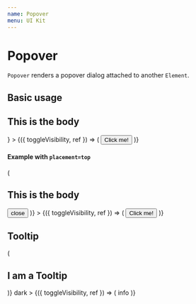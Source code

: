 ```yaml
---
name: Popover
menu: UI Kit
---
```



# Popover

`Popover` renders a popover dialog attached to another `Element`.

## Basic usage

<Playground>
  <Popover
    id="my-popover-1"
    body={() => <h2>This is the body</h2>}
  >
    {({ toggleVisibility, ref }) => (
      <Button
        onClick={toggleVisibility}
        ref={ref}
        variant="filled"
        color="primary"
      >
        Click me!
      </Button>
    )}
  </Popover>
</Playground>

#### Example with `placement=top`

<Playground>
  <Popover
    id="my-popover-2"
    placement="top"
    body={({ toggleVisibility }) => (
      <Flex itemGutter="half">
        <h2>This is the body</h2>
        <Button onClick={toggleVisibility} size="small">
          <ButtonIcon>close</ButtonIcon>
        </Button>
      </Flex>
    )}
  >
    {({ toggleVisibility, ref }) => (
      <Button
        onClick={toggleVisibility}
        ref={ref}
        variant="filled"
        color="primary"
      >
        Click me!
      </Button>
    )}
  </Popover>
</Playground>

## Tooltip

<Playground>
  <Popover
    id="my-popover-1"
    body={({ toggleVisibility }) => (
      <ClickOutside onClickOutside={toggleVisibility}>
        <h2>
          I am a Tooltip
        </h2>
      </ClickOutside>
    )}
    dark
  >
    {({ toggleVisibility, ref }) => (
      <BaseButton onClick={toggleVisibility} ref={ref}>
        <Icon color="primary">info</Icon>
      </BaseButton>
    )}
  </Popover>
</Playground>
